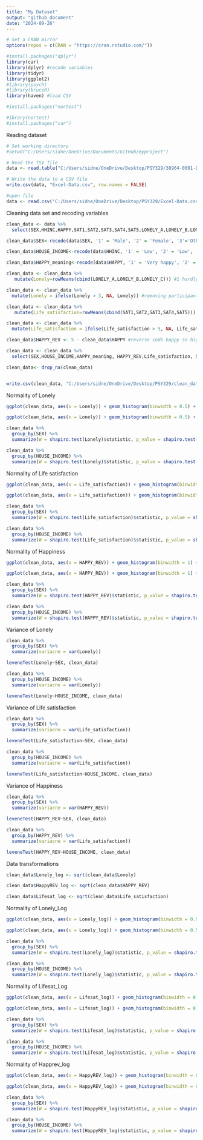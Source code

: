 ---
title: "My Dataset"
output: "github_document"
date: "2024-09-26"
---
```{r}
# Set a CRAN mirror
options(repos = c(CRAN = "https://cran.rstudio.com/"))

```

```{r}
#install.packages("dplyr")
library(car)
library(dplyr) #recode variables
library(tidyr)
library(ggplot2)
#library(psych)
#library(bruceR)
library(haven) #load CSV

#install.packages("nortest")

#ibrary(nortest)
#install.packages("car")
```
Reading dataset 
```{r}
# Set working directory
#setwd("C:/Users/sidne/OneDrive/Documents/GitHub/myproject")

# Read the TSV file
data <- read.table("C:/Users/sidne/OneDrive/Desktop/PSY329/38964-0001-Data.tsv", sep = "\t", header = TRUE, fill = TRUE, quote = "")

# Write the data to a CSV file
write.csv(data, "Excel-Data.csv", row.names = FALSE)

#open file
data <- read.csv("C:/Users/sidne/OneDrive/Desktop/PSY329/Excel-Data.csv")

```

Cleaning data set and recoding variables
```{r}
clean_data <- data %>%
  select(SEX,HHINC,HAPPY,SAT1,SAT2,SAT3,SAT4,SAT5,LONELY_A,LONELY_B,LONELY_C) 

clean_data$SEX<-recode(data$SEX, '1' = 'Male', '2' = 'Female', '3'='Other')

clean_data$HOUSE_INCOME<-recode(data$HHINC, '1' = 'Low', '2' = 'Low', '3'='Low','4'='Low','5'='Low','6'='Middle','7'='Middle','8'='Middle','9'='Middle','10'='Middle','11'='High','12'='High')

clean_data$HAPPY_meaning<-recode(data$HAPPY, '1' = 'Very happy', '2' = 'Rather happy', '3'='Not very happy','4'='Not at all happy')

clean_data <- clean_data %>%
   mutate(Lonely=rowMeans(cbind(LONELY_A,LONELY_B,LONELY_C))) #1 hardly ever feel lonely to 5 often feel lonely 

clean_data <- clean_data %>%
  mutate(Lonely = ifelse(Lonely > 3, NA, Lonely)) #removing participants that responded don't know or refused the question

clean_data <- clean_data %>%
   mutate(Life_satisfaction=rowMeans(cbind(SAT1,SAT2,SAT3,SAT4,SAT5))) #1 strongly disagree to 5 strongly agree higher score = higher life satisfaction

clean_data <- clean_data %>%
  mutate(Life_satisfaction = ifelse(Life_satisfaction > 5, NA, Life_satisfaction))

clean_data$HAPPY_REV <- 5 - clean_data$HAPPY #reverse code happy so higher number = happier

clean_data <- clean_data %>%
  select(SEX,HOUSE_INCOME,HAPPY_meaning, HAPPY_REV,Life_satisfaction, SAT1,SAT2,SAT3,SAT4,SAT5,Lonely, LONELY_A,LONELY_B,LONELY_C)

clean_data<- drop_na(clean_data)


write.csv(clean_data, "C:/Users/sidne/OneDrive/Desktop/PSY329/clean_data.csv", row.names = FALSE)

```

Normality of Lonely
```{r}

ggplot(clean_data, aes(x = Lonely)) + geom_histogram(binwidth = 0.5) + facet_wrap(~SEX)+theme_classic() #between SEX

ggplot(clean_data, aes(x = Lonely)) + geom_histogram(binwidth = 0.5) + facet_wrap(~HOUSE_INCOME)+theme_classic() #between INCOME

clean_data %>%
  group_by(SEX) %>% 
  summarize(W = shapiro.test(Lonely)$statistic, p_value = shapiro.test(Lonely)$p.value)

clean_data %>%
  group_by(HOUSE_INCOME) %>% 
  summarize(W = shapiro.test(Lonely)$statistic, p_value = shapiro.test(Lonely)$p.value)
```

Normality of Life satisfaction
```{r}
ggplot(clean_data, aes(x = Life_satisfaction)) + geom_histogram(binwidth = 0.5) + facet_wrap(~SEX)+theme_classic()

ggplot(clean_data, aes(x = Life_satisfaction)) + geom_histogram(binwidth = 0.5) + facet_wrap(~HOUSE_INCOME)+theme_classic()

clean_data %>%
  group_by(SEX) %>% 
  summarize(W = shapiro.test(Life_satisfaction)$statistic, p_value = shapiro.test(Life_satisfaction)$p.value)

clean_data %>%
  group_by(HOUSE_INCOME) %>% 
  summarize(W = shapiro.test(Life_satisfaction)$statistic, p_value = shapiro.test(Life_satisfaction)$p.value)
```

Normality of Happiness
```{r}
ggplot(clean_data, aes(x = HAPPY_REV)) + geom_histogram(binwidth = 1) + facet_wrap(~SEX)+theme_classic()

ggplot(clean_data, aes(x = HAPPY_REV)) + geom_histogram(binwidth = 1) + facet_wrap(~HOUSE_INCOME)+theme_classic()

clean_data %>%
  group_by(SEX) %>% 
  summarize(W = shapiro.test(HAPPY_REV)$statistic, p_value = shapiro.test(HAPPY_REV)$p.value)

clean_data %>%
  group_by(HOUSE_INCOME) %>% 
  summarize(W = shapiro.test(HAPPY_REV)$statistic, p_value = shapiro.test(HAPPY_REV)$p.value)

```
Variance of Lonely
```{r}
clean_data %>%
  group_by(SEX) %>%
  summarize(variacne = var(Lonely))

leveneTest(Lonely~SEX, clean_data)

clean_data %>%
  group_by(HOUSE_INCOME) %>%
  summarize(variacne = var(Lonely))

leveneTest(Lonely~HOUSE_INCOME, clean_data)
```
Variance of Life satisfaction
```{r}
clean_data %>%
  group_by(SEX) %>%
  summarize(variacne = var(Life_satisfaction))

leveneTest(Life_satisfaction~SEX, clean_data)

clean_data %>%
  group_by(HOUSE_INCOME) %>%
  summarize(variacne = var(Life_satisfaction))

leveneTest(Life_satisfaction~HOUSE_INCOME, clean_data)

```
Variance of Happiness
```{r}
clean_data %>%
  group_by(SEX) %>%
  summarize(variacne = var(HAPPY_REV))

leveneTest(HAPPY_REV~SEX, clean_data)

clean_data %>%
  group_by(HAPPY_REV) %>%
  summarize(variacne = var(Life_satisfaction))

leveneTest(HAPPY_REV~HOUSE_INCOME, clean_data)
```
Data transformations
```{r}
clean_data$Lonely_log <- sqrt(clean_data$Lonely)

clean_data$HappyREV_log <- sqrt(clean_data$HAPPY_REV)

clean_data$Lifesat_log <- sqrt(clean_data$Life_satisfaction)
```

Normality of Lonely_Log
```{r}

ggplot(clean_data, aes(x = Lonely_log)) + geom_histogram(binwidth = 0.5) + facet_wrap(~SEX)+theme_classic() #between SEX

ggplot(clean_data, aes(x = Lonely_log)) + geom_histogram(binwidth = 0.5) + facet_wrap(~HOUSE_INCOME)+theme_classic() #between INCOME

clean_data %>%
  group_by(SEX) %>% 
  summarize(W = shapiro.test(Lonely_log)$statistic, p_value = shapiro.test(Lonely_log)$p.value)

clean_data %>%
  group_by(HOUSE_INCOME) %>% 
  summarize(W = shapiro.test(Lonely_log)$statistic, p_value = shapiro.test(Lonely_log)$p.value)
```

Normality of Lifesat_Log
```{r}

ggplot(clean_data, aes(x = Lifesat_log)) + geom_histogram(binwidth = 0.5) + facet_wrap(~SEX)+theme_classic() #between SEX

ggplot(clean_data, aes(x = Lifesat_log)) + geom_histogram(binwidth = 0.5) + facet_wrap(~HOUSE_INCOME)+theme_classic() #between INCOME

clean_data %>%
  group_by(SEX) %>% 
  summarize(W = shapiro.test(Lifesat_log)$statistic, p_value = shapiro.test(Lifesat_log)$p.value)

clean_data %>%
  group_by(HOUSE_INCOME) %>% 
  summarize(W = shapiro.test(Lifesat_log)$statistic, p_value = shapiro.test(Lifesat_log)$p.value)
```
Normality of Happrev_log
```{r}

ggplot(clean_data, aes(x = HappyREV_log)) + geom_histogram(binwidth = 0.5) + facet_wrap(~SEX)+theme_classic() #between SEX

ggplot(clean_data, aes(x = HappyREV_log)) + geom_histogram(binwidth = 0.5) + facet_wrap(~HOUSE_INCOME)+theme_classic() #between INCOME

clean_data %>%
  group_by(SEX) %>% 
  summarize(W = shapiro.test(HappyREV_log)$statistic, p_value = shapiro.test(Lifesat_log)$p.value)

clean_data %>%
  group_by(HOUSE_INCOME) %>% 
  summarize(W = shapiro.test(HappyREV_log)$statistic, p_value = shapiro.test(Lifesat_log)$p.value)
```
